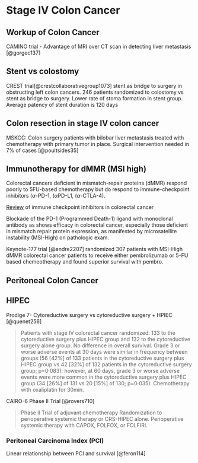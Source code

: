 # Stage IV Colon Cancer

## Workup of Colon Cancer

CAMINO trial - Advantage of MRI over CT scan in detecting liver metastasis [@gorgec137]

## Stent vs colostomy

CREST trial[@crestcollaborativegroup1073] stent as bridge to surgery in obstructing left colon cancers. 246 patients randomized to colostomy vs stent as bridge to surgery. Lower rate of stoma formation in stent group. Average patency of stent duration is 120 days

## Colon resection in stage IV colon cancer

MSKCC: Colon surgery patients with bilobar liver metastasis treated with chemotherapy with primary tumor in place. Surgical intervention needed in 7% of cases [@poultsides35]

## Immunotherapy for dMMR (MSI high)

Colorectal cancers deficient in mismatch-repair proteins (dMMR) respond poorly to 5FU-based chemotherapy but do respond to immune-checkpoint inhibitors ($\alpha$-PD-1, ($\alpha$PD-L1, ($\alpha$-CTLA-4).

[Review](https://www.frontiersin.org/articles/10.3389/fimmu.2022.795972/full) of immune checkpoint inhibitors in colorectal cancer

Blockade of the PD-1 (Programmed Death-1) ligand with monoclonal antibody as shows efficacy in colorectal cancer, especially those deficient in mismatch repair protein expression, as manifested by microsatellite instability (MSI-High) on pathologic exam.

Keynote-177 trial [@andre2207] randomized 307 patients with MSI-High dMMR colorectal cancer patients to receive either pembrolizumab or 5-FU based chemeotherapy and found superior survival with pembro.

## Peritoneal Colon Cancer

## HIPEC

Prodige 7- Cytoreductive surgery vs cytoreductive surgery + HPIEC [@quenet256]

> Patients with stage IV colorectal cancer randomized: 133 to the cytoreductive surgery plus HIPEC group and 132 to the cytoreductive surgery alone group. No difference in overall survival. Grade 3 or worse adverse events at 30 days were similar in frequency between groups (56 [42%] of 133 patients in the cytoreductive surgery plus HIPEC group vs 42 [32%] of 132 patients in the cytoreductive surgery group; p=0·083); however, at 60 days, grade 3 or worse adverse events were more common in the cytoreductive surgery plus HIPEC group (34 [26%] of 131 vs 20 [15%] of 130; p=0·035). Chemotherapy with oxaliplatin for 30min.

CAIRO-6 Phase II Trial [@rovers710]

>Phase II Trial of adjuvant chemotherapy Randomization to perioperative systemic therapy or CRS-HIPEC alone. Perioperative systemic therapy with CAPOX, FOLFOX, or FOLFIRI.


### Peritoneal Carcinoma Index (PCI)

Linear relationship between PCI and survival [@feron114]
